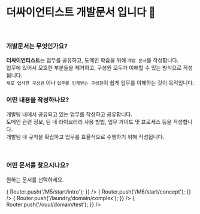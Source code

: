 
# 더싸이언티스트 개발문서 입니다 👋

<br />

### 개발문서는 무엇인가요?

**더싸이언티스트**는 업무를 공유하고, 도메인 학습을 위해 `개발 문서`를 작성합니다.<br />
업무에 있어서 모호한 부분들을 제거하고, 구성원 모두가 이해할 수 있는 방식으로 작성됩니다.<br />
`새로 입사한 구성원` 이나 `업무를 인계받는 구성원`이 쉽게 업무를 이해하는 것이 목적입니다.<br />

### 어떤 내용을 작성하나요?

개발팀 내에서 공유되고 있는 업무를 작성하고 공유합니다.<br />
도메인 관련 정보, 팀 내 라이브러리 사용 방법, 업무 가이드 및 프로세스 등을 작성합니다.<br />
개발팀 내 규칙을 확립하고 업무를 효율적으로 수행하기 위해 작성됩니다.<br />

<br />

### 어떤 문서를 찾으시나요?

원하는 문서를 선택하세요.

<DocumentGrid>
  <CardLink
    title="M5"
    description="M5의 튜토리얼과 기능을 확인합니다."
    link="/M5/start/intro"
    imageSrc="/images/docs.svg"
    onClick={() => {
      Router.push('/M5/start/intro');
    }}
  />
  <CardLink
    title="M6"
    description="M6의 튜토리얼과 기능을 확인합니다."
    link="/M6/start/concept"
    imageSrc="/images/docs.svg"
    onClick={() => {
      Router.push('/M6/start/concept');
    }}
  />
  <CardLink
    title="아래층 세탁소"
    description="아래층 세탁소의 도메인 정보와 기능을 확인합니다."
    imageSrc="/images/laundry.svg"
    onClick={() => {
      Router.push('/laundry/domain/complex');
    }}
  />
  <CardLink
    title="아울(OUUL)"
    description="아울(OUUL)의 도메인 정보와 기능을 확인합니다."
    imageSrc="/images/ouul.jpg"
    onClick={() => {
      Router.push('/ouul/domain/test');
    }}
  />
</DocumentGrid>
